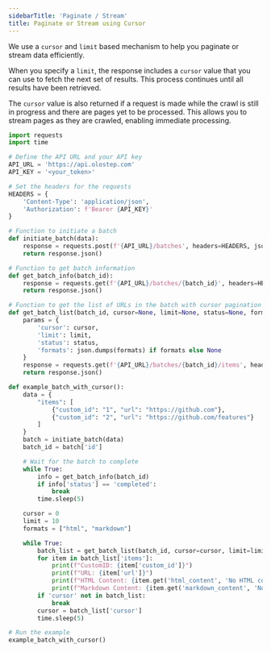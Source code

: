 ```yaml
---
sidebarTitle: 'Paginate / Stream'
title: Paginate or Stream using Cursor
---
```


We use a `cursor` and `limit` based mechanism to help you paginate or stream data efficiently.

When you specify a `limit`, the response includes a `cursor` value that you can use to fetch the next set of results. This process continues until all results have been retrieved.

The `cursor` value is also returned if a request is made while the crawl is still in progress and there are pages yet to be processed. This allows you to stream pages as they are crawled, enabling immediate processing.

<CodeGroup>

```python batch-paginate.py
import requests
import time

# Define the API URL and your API key
API_URL = 'https://api.olostep.com'
API_KEY = '<your_token>'

# Set the headers for the requests
HEADERS = {
    'Content-Type': 'application/json',
    'Authorization': f'Bearer {API_KEY}'
}

# Function to initiate a batch
def initiate_batch(data):
    response = requests.post(f'{API_URL}/batches', headers=HEADERS, json=data)
    return response.json()

# Function to get batch information
def get_batch_info(batch_id):
    response = requests.get(f'{API_URL}/batches/{batch_id}', headers=HEADERS)
    return response.json()

# Function to get the list of URLs in the batch with cursor pagination
def get_batch_list(batch_id, cursor=None, limit=None, status=None, formats=None):
    params = {
        'cursor': cursor,
        'limit': limit,
        'status': status,
        'formats': json.dumps(formats) if formats else None
    }
    response = requests.get(f'{API_URL}/batches/{batch_id}/items', headers=HEADERS, params=params)
    return response.json()

def example_batch_with_cursor():
    data = {
        "items": [
            {"custom_id": "1", "url": "https://github.com"},
            {"custom_id": "2", "url": "https://github.com/features"}
        ]
    }
    batch = initiate_batch(data)
    batch_id = batch['id']

    # Wait for the batch to complete
    while True:
        info = get_batch_info(batch_id)
        if info['status'] == 'completed':
            break
        time.sleep(5)

    cursor = 0
    limit = 10
    formats = ["html", "markdown"]

    while True:
        batch_list = get_batch_list(batch_id, cursor=cursor, limit=limit, formats=formats)
        for item in batch_list['items']:
            print(f"CustomID: {item['custom_id']}")
            print(f"URL: {item['url']}")
            print(f"HTML Content: {item.get('html_content', 'No HTML content')}")
            print(f"Markdown Content: {item.get('markdown_content', 'No Markdown content')}")
        if 'cursor' not in batch_list:
            break
        cursor = batch_list['cursor']
        time.sleep(5)

# Run the example
example_batch_with_cursor()
```
</CodeGroup>